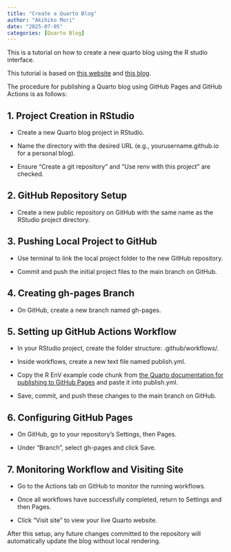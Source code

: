 ```yaml
---
title: "Create a Quarto Blog"
author: "Akihiko Mori"
date: "2025-07-05"
categories: [Quarto Blog]
---
```


This is a tutorial on how to create a new quarto blog using the R studio interface.

This tutorial is based on [this website](https://quarto.org/docs/publishing/) and [this blog](https://lab-notes.hakyimlab.org/post/2023-09-15-howto-blog/#create-a-new-post).

The procedure for publishing a Quarto blog using GitHub Pages and GitHub Actions is as follows:

## 1. Project Creation in RStudio

-   Create a new Quarto blog project in RStudio.

-   Name the directory with the desired URL (e.g., yourusername.github.io for a personal blog).

-   Ensure "Create a git repository" and "Use renv with this project" are checked.

## 2. GitHub Repository Setup

-   Create a new public repository on GitHub with the same name as the RStudio project directory.

## 3. Pushing Local Project to GitHub

-   Use terminal to link the local project folder to the new GitHub repository.

-   Commit and push the initial project files to the main branch on GitHub.

## 4. Creating gh-pages Branch

-   On GitHub, create a new branch named gh-pages.

## 5. Setting up GitHub Actions Workflow

-   In your RStudio project, create the folder structure: .github/workflows/.

-   Inside workflows, create a new text file named publish.yml.

-   Copy the R EnV example code chunk from [the Quarto documentation for publishing to GitHub Pages](https://quarto.org/docs/publishing/gi...) and paste it into publish.yml.

-   Save, commit, and push these changes to the main branch on GitHub.

## 6. Configuring GitHub Pages

-   On GitHub, go to your repository's Settings, then Pages.

-   Under "Branch", select gh-pages and click Save.

## 7. Monitoring Workflow and Visiting Site

-   Go to the Actions tab on GitHub to monitor the running workflows.

-   Once all workflows have successfully completed, return to Settings and then Pages.

-   Click "Visit site" to view your live Quarto website.

After this setup, any future changes committed to the repository will automatically update the blog without local rendering.
